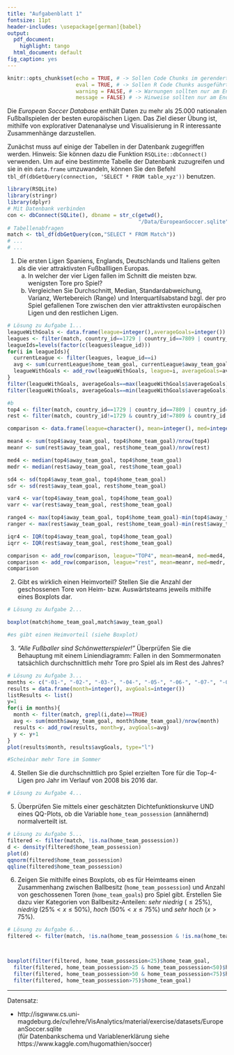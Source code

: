 ```yaml
---
title: "Aufgabenblatt 1"
fontsize: 11pt
header-includes: \usepackage[german]{babel}
output:
  pdf_document:
    highlight: tango
  html_document: default
fig_caption: yes
---
```


```r
knitr::opts_chunk$set(echo = TRUE, # -> Sollen Code Chunks im gerenderten Dokument angezeigt werden?
                      eval = TRUE, # -> Sollen R Code Chunks ausgeführt werden?
                      warning = FALSE, # -> Warnungen sollten nur am Ende zum Rendern auf FALSE gesetzt werden
                      message = FALSE) # -> Hinweise sollten nur am Ende zum Rendern auf FALSE gesetzt werden
```

Die _European Soccer Database_ enthält Daten zu mehr als 25.000 nationalen Fußballspielen der besten europäischen Ligen. Das Ziel dieser Übung ist, mithilfe von explorativer Datenanalyse und Visualisierung in R interessante Zusammenhänge darzustellen.

Zunächst muss auf einige der Tabellen in der Datenbank zugegriffen werden. Hinweis: Sie können dazu die Funktion `RSQLite::dbConnect()` verwenden. Um auf eine bestimmte Tabelle der Datenbank zuzugreifen und sie in ein `data.frame` umzuwandeln, können Sie den Befehl `tbl_df(dbGetQuery(connection, 'SELECT * FROM table_xyz'))` benutzen.

```r
library(RSQLite)
library(stringr)
library(dplyr)
# Mit Datenbank verbinden
con <- dbConnect(SQLite(), dbname = str_c(getwd(), 
                                          "/Data/EuropeanSoccer.sqlite"))
# Tabellenabfragen
match <- tbl_df(dbGetQuery(con,"SELECT * FROM Match"))
# ...
# ...
```

1. Die ersten Ligen Spaniens, Englands, Deutschlands und Italiens gelten als die vier attraktivsten Fußballligen Europas.  
    a) In welcher der vier Ligen fallen im Schnitt die meisten bzw. wenigsten Tore pro Spiel? 
    b) Vergleichen Sie Durchschnitt, Median, Standardabweichung, Varianz, Wertebereich (Range) und Interquartilsabstand bzgl. der pro Spiel gefallenen Tore zwischen den vier attraktivsten europäischen Ligen und den restlichen Ligen. 

```r
# Lösung zu Aufgabe 1...
leagueWithGoals <- data.frame(league=integer(),averageGoals=integer())
leagues <- filter(match, country_id==1729 | country_id==7809 | country_id==10257 | country_id==21518)
leagueIds=levels(factor(c(leagues$league_id)))
for(i in leagueIds){
  currentLeague <- filter(leagues, league_id==i)
  avg <- sum(currentLeague$home_team_goal, currentLeague$away_team_goal)/nrow(currentLeague)
  leagueWithGoals <- add_row(leagueWithGoals, league=i, averageGoals=avg)
}
filter(leagueWithGoals, averageGoals==max(leagueWithGoals$averageGoals)) # entspricht Deutschland
filter(leagueWithGoals, averageGoals==min(leagueWithGoals$averageGoals)) # entspricht Italien

#b
top4 <- filter(match, country_id==1729 | country_id==7809 | country_id==10257 | country_id==21518)
rest <- filter(match, country_id!=1729 & country_id!=7809 & country_id!=10257 & country_id!=21518)

comparison <- data.frame(league=character(), mean=integer(), med=integer(), sd=integer(), var=integer(), range=integer(), iqr=integer())

mean4 <- sum(top4$away_team_goal, top4$home_team_goal)/nrow(top4)
meanr <- sum(rest$away_team_goal, rest$home_team_goal)/nrow(rest)

med4 <- median(top4$away_team_goal, top4$home_team_goal)
medr <- median(rest$away_team_goal, rest$home_team_goal)

sd4 <- sd(top4$away_team_goal, top4$home_team_goal)
sdr <- sd(rest$away_team_goal, rest$home_team_goal)

var4 <- var(top4$away_team_goal, top4$home_team_goal)
varr <- var(rest$away_team_goal, rest$home_team_goal)

range4 <- max(top4$away_team_goal, top4$home_team_goal)-min(top4$away_team_goal, top4$home_team_goal)
ranger <- max(rest$away_team_goal, rest$home_team_goal)-min(rest$away_team_goal, rest$home_team_goal)

iqr4 <- IQR(top4$away_team_goal, top4$home_team_goal)
iqrr <- IQR(rest$away_team_goal, rest$home_team_goal)

comparison <- add_row(comparison, league="TOP4", mean=mean4, med=med4, sd=sd4, var=var4, range=range4, iqr=iqr4)
comparison <- add_row(comparison, league="rest", mean=meanr, med=medr, sd=sdr, var=varr, range=ranger, iqr=iqrr)
comparison

```


2. Gibt es wirklich einen Heimvorteil? Stellen Sie die Anzahl der geschossenen Tore von Heim- bzw. Auswärtsteams jeweils mithilfe eines Boxplots dar. 

```r
# Lösung zu Aufgabe 2...

boxplot(match$home_team_goal,match$away_team_goal)

#es gibt einen Heimvorteil (siehe Boxplot)
```

3. _"Alle Fußballer sind Schönwetterspieler!"_ Überprüfen Sie die Behauptung mit einem Liniendiagramm: Fallen in den Sommermonaten tatsächlich durchschnittlich mehr Tore pro Spiel als im Rest des Jahres?


```r
# Lösung zu Aufgabe 3...
months <- c("-01-", "-02-", "-03-", "-04-", "-05-", "-06-", "-07-", "-08-", "-09-", "-10-", "-11-", "-12-")
results = data.frame(month=integer(), avgGoals=integer())
listResults <- list()
y=1
for(i in months){
  month <- filter(match, grepl(i,date)==TRUE) 
  avg <- sum(month$away_team_goal, month$home_team_goal)/nrow(month)
  results <- add_row(results, month=y, avgGoals=avg)
  y <- y+1
}
plot(results$month, results$avgGoals, type="l")

#Scheinbar mehr Tore im Sommer
```

4. Stellen Sie die durchschnittlich pro Spiel erzielten Tore für die Top-4-Ligen pro Jahr im  Verlauf von 2008 bis 2016 dar.

```r
# Lösung zu Aufgabe 4...
```

5. Überprüfen Sie mittels einer geschätzten Dichtefunktionskurve UND eines QQ-Plots, ob die Variable `home_team_possession` (annähernd) normalverteilt ist.

```r
# Lösung zu Aufgabe 5...
filtered <- filter(match, !is.na(home_team_possession))
d <- density(filtered$home_team_possession)
plot(d)
qqnorm(filtered$home_team_possession)
qqline(filtered$home_team_possession)

```

6. Zeigen Sie mithilfe eines Boxplots, ob es für Heimteams einen Zusammenhang zwischen Ballbesitz (`home_team_possession`) und Anzahl von geschossenen Toren (`home_team_goals`) pro Spiel gibt. Erstellen Sie dazu vier Kategorien von Ballbesitz-Anteilen: _sehr niedrig_ ($\leq 25\%$), _niedrig_  ($25\%<x\leq50\%$), _hoch_ ($50\%<x\leq 75\%$) und _sehr hoch_ ($x>75\%$).

```r
# Lösung zu Aufgabe 6...
filtered <- filter(match, !is.na(home_team_possession & !is.na(home_team_goal))) 



boxplot(filter(filtered, home_team_possession<25)$home_team_goal,
  filter(filtered, home_team_possession>25 & home_team_possession<50)$home_team_goal,
  filter(filtered, home_team_possession>50 & home_team_possession<75)$home_team_goal,
  filter(filtered, home_team_possession>75)$home_team_goal)

```

------
Datensatz:

- http://isgwww.cs.uni-magdeburg.de/cv/lehre/VisAnalytics/material/exercise/datasets/EuropeanSoccer.sqlite  
(für Datenbankschema und Variablenerklärung siehe https://www.kaggle.com/hugomathien/soccer)